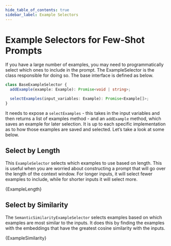 ```yaml
---
hide_table_of_contents: true
sidebar_label: Example Selectors
---
```



# Example Selectors for Few-Shot Prompts

If you have a large number of examples, you may need to programmatically select which ones to include in the prompt. The ExampleSelector is the class responsible for doing so. The base interface is defined as below.

```typescript
class BaseExampleSelector {
  addExample(example: Example): Promise<void | string>;

  selectExamples(input_variables: Example): Promise<Example[]>;
}
```

It needs to expose a `selectExamples` - this takes in the input variables and then returns a list of examples method - and an `addExample` method, which saves an example for later selection. It is up to each specific implementation as to how those examples are saved and selected. Let’s take a look at some below.

## Select by Length

This `ExampleSelector` selects which examples to use based on length. This is useful when you are worried about constructing a prompt that will go over the length of the context window. For longer inputs, it will select fewer examples to include, while for shorter inputs it will select more.


<CodeBlock language="typescript">{ExampleLength}</CodeBlock>

## Select by Similarity

The `SemanticSimilarityExampleSelector` selects examples based on which examples are most similar to the inputs. It does this by finding the examples with the embeddings that have the greatest cosine similarity with the inputs.


<CodeBlock language="typescript">{ExampleSimilarity}</CodeBlock>
